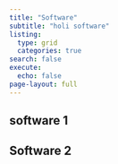```yaml
---
title: "Software"
subtitle: "holi software"
listing: 
  type: grid
  categories: true
search: false
execute:
  echo: false
page-layout: full
---
```


::: {.grid}

::: {.g-col-12 .g-col-md-6 .col-lg-4}

# software 1
```{=html}

```
:::

::: {.g-col-12 .g-col-md-6 .col-lg-4}
# Software 2
```{=html}

```
:::

:::